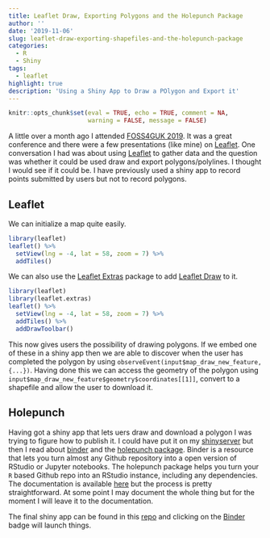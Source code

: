 ```yaml
---
title: Leaflet Draw, Exporting Polygons and the Holepunch Package
author: ''
date: '2019-11-06'
slug: leaflet-draw-exporting-shapefiles-and-the-holepunch-package
categories:
  - R
  - Shiny
tags:
  - leaflet
highlight: true
description: 'Using a Shiny App to Draw a POlygon and Export it'
---
```


```r
knitr::opts_chunk$set(eval = TRUE, echo = TRUE, comment = NA, 
                      warning = FALSE, message = FALSE)
```


A little over a month ago I attended [FOSS4GUK 2019](https://uk.osgeo.org/foss4guk2019/){target='_blank'}. It was a great conference and there were a few presentations (like mine) on [Leaflet](https://rstudio.github.io/leaflet/){target="_blank"}. One conversation I had was about using [Leaflet](https://rstudio.github.io/leaflet/){target="_blank"} to gather data and the question was whether it could be used draw and export polygons/polylines. I thought I would see if it could be. I have previously used a shiny app to record points submitted by users but not to record polygons.

## Leaflet

We can initialize a map quite easily.

```r
library(leaflet)
leaflet() %>%
  setView(lng = -4, lat = 58, zoom = 7) %>%
  addTiles()
```

We can also use the [Leaflet Extras](https://bhaskarvk.github.io/leaflet.extras/){target="_blank"} package to add [Leaflet Draw](https://github.com/Leaflet/Leaflet.draw){target="_blank"} to it. 

```r
library(leaflet)
library(leaflet.extras)
leaflet() %>%
  setView(lng = -4, lat = 58, zoom = 7) %>%
  addTiles() %>%
  addDrawToolbar()
```

This now gives users the possibility of drawing polygons. If we embed one of these in a shiny app then we are able to discover when the user has completed the polygon by using `observeEvent(input$map_draw_new_feature, {...})`. Having done this we can access the geometry of the polygon using `input$map_draw_new_feature$geometry$coordinates[[1]]`, convert to a shapefile and allow the user to download it.

## Holepunch

Having got a shiny app that lets uers draw and download a polygon I was trying to figure how to publish it. I could have put it on my [shinyserver](https://shiny.aj2duncan.com) but then I read about [binder](https://mybinder.org/){target="_blank"} and the [holepunch package](https://github.com/karthik/holepunch){target="_blank"}. Binder is a resource that lets you turn almost any Github repository into a open version of RStudio or Jupyter notebooks. The holepunch package helps you turn your `R` based Github repo into an RStudio instance, including any dependencies. The documentation is available [here](https://karthik.github.io/holepunch/){target="_blank"} but the process is pretty straightforward. At some point I may document the whole thing but for the moment I will leave it to the documentation. 

The final shiny app can be found in this [repo](https://github.com/aj2duncan/leaflet-draw){target="_blank"} and clicking on the [Binder](https://mybinder.org/){target="_blank"} badge will launch things. 




